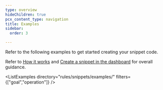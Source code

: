 ```yaml
---
type: overview
hideChildren: true
pcx_content_type: navigation
title: Examples
sidebar:
  order: 3

---
```



Refer to the following examples to get started creating your snippet code.

Refer to [How it works](/rules/snippets/how-it-works/) and [Create a snippet in the dashboard](/rules/snippets/create-dashboard/) for overall guidance.

<ListExamples directory="rules/snippets/examples/" filters={["goal","operation"]} />
